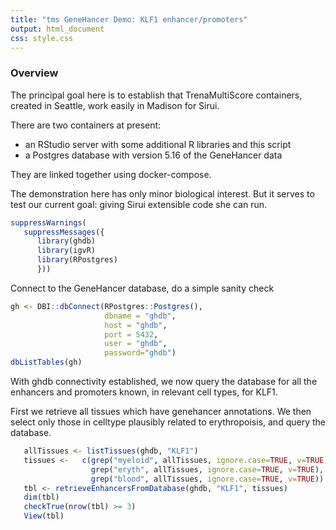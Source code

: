 ```yaml
---
title: "tms GeneHancer Demo: KLF1 enhancer/promoters"
output: html_document
css: style.css
---
```


### Overview

The principal goal here is to establish that TrenaMultiScore
containers, created in Seattle, work easily in Madison for Sirui.

There are two containers at present:

  - an RStudio server with some additional R libraries and this script
  - a Postgres database with version 5.16 of the GeneHancer data

They are linked together using docker-compose.

The demonstration here has only minor biological interest.  But
it serves to test our current goal: giving Sirui  extensible code
she can run.
```r
suppressWarnings(
   suppressMessages({
      library(ghdb)
      library(igvR)
      library(RPostgres)
      }))
```
Connect to the GeneHancer database, do a simple sanity check
```r
gh <- DBI::dbConnect(RPostgres::Postgres(),
                     dbname = "ghdb",
                     host = "ghdb",
                     port = 5432,
                     user = "ghdb",
                     password="ghdb")
dbListTables(gh)

```
With ghdb connectivity established, we now query the database
for all the enhancers and promoters known, in relevant cell types,
for KLF1.

First we retrieve all tissues which have genehancer annotations.
We then select only those in celltype plausibly related to
erythropoisis, and query the database.
```r
   allTissues <- listTissues(ghdb, "KLF1")
   tissues <-   c(grep("myeloid", allTissues, ignore.case=TRUE, v=TRUE),
                  grep("eryth", allTissues, ignore.case=TRUE, v=TRUE),
                  grep("blood", allTissues, ignore.case=TRUE, v=TRUE))
   tbl <- retrieveEnhancersFromDatabase(ghdb, "KLF1", tissues)
   dim(tbl)
   checkTrue(nrow(tbl) >= 3)
   View(tbl)
```



